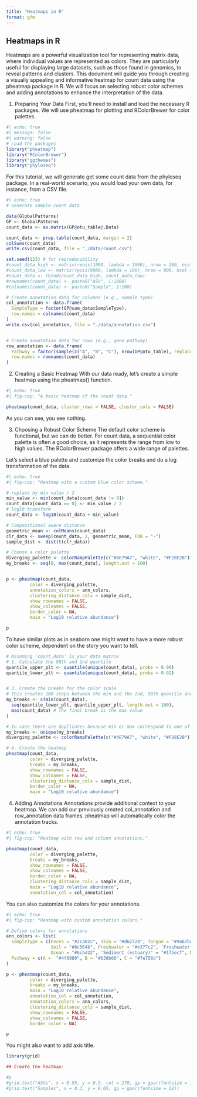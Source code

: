 ```yaml
---
title: "Heatmaps in R"
format: gfm
---
```


## Heatmaps in R

Heatmaps are a powerful visualization tool for representing matrix data, where individual values are represented as colors. They are particularly useful for displaying large datasets, such as those found in genomics, to reveal patterns and clusters. This document will guide you through creating a visually appealing and informative heatmap for count data using the pheatmap package in R. We will focus on selecting robust color schemes and adding annotations to enhance the interpretation of the data.

1. Preparing Your Data
First, you'll need to install and load the necessary R packages. We will use pheatmap for plotting and RColorBrewer for color palettes.

```r
#| echo: true
#| message: false
#| warning: false
# Load the packages
library("pheatmap")
library("RColorBrewer")
library("ggthemes")
library("phyloseq")
```


For this tutorial, we will generate get some count data from the phyloseq package. In a real-world scenario, you would load your own data, for instance, from a CSV file.

```r
#| echo: true
# Generate sample count data

data(GlobalPatterns)
GP <- GlobalPatterns
count_data <- as.matrix(GP@otu_table@.Data)

count_data <- prop.table(count_data, margin = 2)
colSums(count_data)
write.csv(count_data, file = "./data/count.csv")

set.seed(123) # for reproducibility
#count_data_high <- matrix(rpois(1000, lambda = 1000), nrow = 100, ncol = 100)
#count_data_low <- matrix(rpois(9000, lambda = 100), nrow = 900, ncol = 100)
#count_data <- rbind(count_data_high, count_data_low)
#rownames(count_data) <- paste0("ASV", 1:1000)
#colnames(count_data) <- paste0("Sample", 1:100)

# Create annotation data for columns (e.g., sample type)
col_annotation <- data.frame(
  SampleType = factor(GP@sam_data$SampleType),
  row.names = colnames(count_data)
)
write.csv(col_annotation, file = "./data/annotation.csv")


# Create annotation data for rows (e.g., gene pathway)
row_annotation <- data.frame(
  Pathway = factor(sample(c("A", "B", "C"), nrow(GP@otu_table), replace = TRUE)),
  row.names = rownames(count_data)
)

```



2. Creating a Basic Heatmap
With our data ready, let's create a simple heatmap using the pheatmap() function. 



```r
#| echo: true
#| fig-cap: "A basic heatmap of the count data."

pheatmap(count_data, cluster_rows = FALSE, cluster_cols = FALSE)
```

As you can see, you see nothing.

3. Choosing a Robust Color Scheme
The default color scheme is functional, but we can do better. For count data, a sequential color palette is often a good choice, as it represents the range from low to high values. The RColorBrewer package offers a wide range of palettes.

Let's select a blue palette and customize the color breaks and do a log transformation of the data.



```r
#| echo: true
#| fig-cap: "Heatmap with a custom blue color scheme."

# replace by min value / 2
min_value <- min(count_data[count_data != 0])
count_data[count_data == 0] <- min_value / 2
# log10 transform
count_data <- log10(count_data + min_value)

# Compositional aware distance
geometric_mean <- colMeans(count_data)
clr_data <- sweep(count_data, 2, geometric_mean, FUN = "-")
sample_dist <- dist(t(clr_data))

# Choose a color palette
diverging_palette <- colorRampPalette(c("#4E79A7", "white", "#F28E2B"))(100)
my_breaks <- seq(0, max(count_data), length.out = 100)


p <- pheatmap(count_data,
         color = diverging_palette,
         annotation_colors = ann_colors,
         clustering_distance_cols = sample_dist,
         show_rownames = FALSE,
         show_colnames = FALSE,
         border_color = NA,
         main = "Log10 relative abundance")

p
```


To have similar plots as in seaborn one might want to have a more robust color scheme, dependent on the story you want to tell.

```r
# Assuming 'count_data' is your data matrix
# 1. Calculate the 98th and 2nd quantile
quantile_upper_plt <- quantile(unique(count_data), probs = 0.98)
quantile_lower_plt <- quantile(unique(count_data), probs = 0.02)


# 3. Create the breaks for the color scale
# This creates 100 steps between the min and the 2nd, 98th quantile and max value
my_breaks <- c(min(count_data), 
  seq(quantile_lower_plt, quantile_upper_plt, length.out = 100),
  max(count_data) # The final break is the max value
)

# In case there are duplicates because min or max correspond to one of those quantiles
my_breaks <- unique(my_breaks)
diverging_palette <- colorRampPalette(c("#4E79A7", "white", "#F28E2B"))(length(my_breaks))

# 4. Create the heatmap
pheatmap(count_data,
         color = diverging_palette,
         breaks = my_breaks,
         show_rownames = FALSE,
         show_colnames = FALSE,
         clustering_distance_cols = sample_dist,
         border_color = NA,
         main = "Log10 relative abundance")
```


4. Adding Annotations
Annotations provide additional context to your heatmap. We can add our previously created col_annotation and row_annotation data frames. pheatmap will automatically color the annotation tracks.

```r
#| echo: true
#| fig-cap: "Heatmap with row and column annotations."

pheatmap(count_data,
         color = diverging_palette,
         breaks = my_breaks,
         show_rownames = FALSE,
         show_colnames = FALSE,
         border_color = NA,
         clustering_distance_cols = sample_dist,
         main = "Log10 relative abundance",
         annotation_col = col_annotation)
```

You can also customize the colors for your annotations.


```r

#| echo: true
#| fig-cap: "Heatmap with custom annotation colors."

# Define colors for annotations
ann_colors <- list(
  SampleType = c(Feces = "#2ca02c", Skin = "#d62728", Tongue = "#9467bd",
                 Soil = "#8c564b", Freshwater = "#e377c2", 'Freshwater (creek)' = "#7f7f7f",
                 Ocean = "#bcbd22", 'Sediment (estuary)' = "#17becf", Mock = "lightgrey"),
  Pathway = c(A =  "#4f6980", B = "#638b66", C = "#7e756d")
)

p <- pheatmap(count_data,
         color = diverging_palette,
         breaks = my_breaks,
         main = "Log10 relative abundance",
         annotation_col = col_annotation,
         annotation_colors = ann_colors,
         clustering_distance_cols = sample_dist,
         show_rownames = FALSE,
         show_colnames = FALSE,
         border_color = NA)

p
```


You might also want to add axis title.

```r
library(grid)

## Create the heatmap:

#p
#grid.text("ASVs", x = 0.95, y = 0.5, rot = 270, gp = gpar(fontsize = 12))
#grid.text("Samples", x = 0.3, y = 0.05, gp = gpar(fontsize = 12))
```


